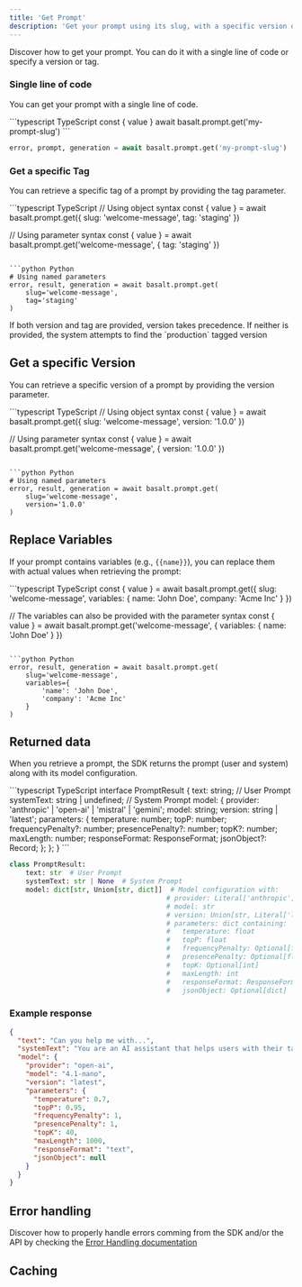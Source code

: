 ```yaml
---
title: 'Get Prompt'
description: 'Get your prompt using its slug, with a specific version or tag.'
---
```



Discover how to get your prompt. You can do it with a single line of code or specify a version or tag.

### Single line of code
You can get your prompt with a single line of code.

<CodeGroup>
```typescript TypeScript
const { value } await basalt.prompt.get('my-prompt-slug')
```

```python Python
error, prompt, generation = await basalt.prompt.get('my-prompt-slug')
```
</CodeGroup>

### Get a specific Tag
You can retrieve a specific tag of a prompt by providing the tag parameter.

<CodeGroup>
```typescript TypeScript
// Using object syntax
const { value } = await basalt.prompt.get({
  slug: 'welcome-message',
  tag: 'staging'
})

// Using parameter syntax
const { value } = await basalt.prompt.get('welcome-message', {
  tag: 'staging'
})
```

```python Python
# Using named parameters
error, result, generation = await basalt.prompt.get(
    slug='welcome-message',
    tag='staging'
)
```
</CodeGroup>

<Info>
If both version and tag are provided, version takes precedence.
If neither is provided, the system attempts to find the `production` tagged version
</Info>


## Get a specific Version
You can retrieve a specific version of a prompt by providing the version parameter.

<CodeGroup>
```typescript TypeScript
// Using object syntax
const { value } = await basalt.prompt.get({
  slug: 'welcome-message',
  version: '1.0.0'
})

// Using parameter syntax
const { value } = await basalt.prompt.get('welcome-message', {
  version: '1.0.0'
})
```

```python Python
# Using named parameters
error, result, generation = await basalt.prompt.get(
    slug='welcome-message',
    version='1.0.0'
)
```
</CodeGroup>

## Replace Variables
If your prompt contains variables (e.g., `{{name}}`), you can replace them with actual values when retrieving the prompt:

<CodeGroup>
```typescript TypeScript
const { value } = await basalt.prompt.get({
  slug: 'welcome-message',
  variables: {
    name: 'John Doe',
    company: 'Acme Inc'
  }
})

// The variables can also be provided with the parameter syntax
const { value } = await basalt.prompt.get('welcome-message', {
  variables: {
    name: 'John Doe'
  }
})
```

```python Python
error, result, generation = await basalt.prompt.get(
    slug='welcome-message',
    variables={
        'name': 'John Doe',
        'company': 'Acme Inc'
    }
)
```
</CodeGroup>

## Returned data
When you retrieve a prompt, the SDK returns the prompt (user and system) along with its model configuration.

<CodeGroup>
```typescript TypeScript
interface PromptResult {
	text: string; // User Prompt
	systemText: string | undefined; // System Prompt
	model: {
		provider: 'anthropic' | 'open-ai' | 'mistral' | 'gemini';
		model: string;
		version: string | 'latest';
		parameters: {
			temperature: number;
			topP: number;
			frequencyPenalty?: number;
			presencePenalty?: number;
			topK?: number;
			maxLength: number;
			responseFormat: ResponseFormat;
			jsonObject?: Record<string, any>;
		};
	};
}
```

```python Python
class PromptResult:
    text: str  # User Prompt
    systemText: str | None  # System Prompt
    model: dict[str, Union[str, dict]]  # Model configuration with:
                                       # provider: Literal['anthropic', 'open-ai', 'mistral', 'gemini']
                                       # model: str
                                       # version: Union[str, Literal['latest']]
                                       # parameters: dict containing:
                                       #   temperature: float
                                       #   topP: float
                                       #   frequencyPenalty: Optional[float]
                                       #   presencePenalty: Optional[float]
                                       #   topK: Optional[int]
                                       #   maxLength: int
                                       #   responseFormat: ResponseFormat
                                       #   jsonObject: Optional[dict]
```
</CodeGroup>


### Example response
``` json Response example
{
  "text": "Can you help me with...",
  "systemText": "You are an AI assistant that helps users with their tasks.",
  "model": {
    "provider": "open-ai",
    "model": "4.1-nano",
    "version": "latest",
    "parameters": {
      "temperature": 0.7,
      "topP": 0.95,
      "frequencyPenalty": 1,
      "presencePenalty": 1,
      "topK": 40,
      "maxLength": 1000,
      "responseFormat": "text",
      "jsonObject": null
    }
  }
}
```

## Error handling
Discover how to properly handle errors comming from the SDK and/or the API by checking the [Error Handling documentation](/prompts/error-handling)

## Caching

